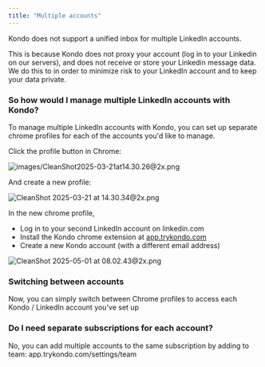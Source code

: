 ```yaml
---
title: "Multiple accounts"
---
```


Kondo does not support a unified inbox for multiple LinkedIn accounts.

This is because Kondo does not proxy your account (log in to your Linkedin on our servers), and does not receive or store your Linkedin message data. We do this to in order to minimize risk to your LinkedIn account and to keep your data private.

### So how would I manage multiple LinkedIn accounts with Kondo?

To manage multiple LinkedIn accounts with Kondo, you can set up separate chrome profiles for each of the accounts you'd like to manage.

Click the profile button in Chrome:

![images/CleanShot2025-03-21at14.30.26@2x.png](/images/CleanShot2025-03-21at14.30.26@2x.png)

And create a new profile:

![CleanShot 2025-03-21 at 14.30.34@2x.png](/CleanShot2025-03-21at14.30.34@2x.png)

In the new chrome profile,

- Log in to your second LinkedIn account on linkedin.com
- Install the Kondo chrome extension at [app.trykondo.com](http://app.trykondo.com)
- Create a new Kondo account (with a different email address)

![CleanShot 2025-05-01 at 08.02.43@2x.png](/CleanShot2025-05-01at08.02.43@2x.png)

### Switching between accounts

Now, you can simply switch between Chrome profiles to access each Kondo / LinkedIn account you've set up

### Do I need separate subscriptions for each account?

No, you can add multiple accounts to the same subscription by adding to team: app.trykondo.com/settings/team